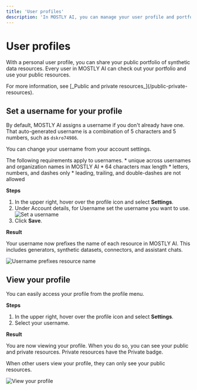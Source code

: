 ```yaml
---
title: 'User profiles'
description: 'In MOSTLY AI, you can manage your user profile and portfolio by setting a username and making synthetic data resources as public for others to view and use.'
---
```



# User profiles

With a personal user profile, you can share your public portfolio of synthetic data resources. Every user in MOSTLY AI can check out your portfolio and use your public resources.

<CustomCallout>
For more information, see [_Public and private resources_](/public-private-resources).
</CustomCallout>

## Set a username for your profile

By default, MOSTLY AI assigns a username if you don't already have one. That auto-generated username is a combination of 5 characters and 5 numbers, such as `dskro74986`.

You can change your username from your account settings.

The following requirements apply to usernames.
    * unique across usernames and organization names in MOSTLY AI
    * 64 characters max length
    * letters, numbers, and dashes only
    * leading, trailing, and double-dashes are not allowed

**Steps**

1. In the upper right, hover over the profile icon and select **Settings**.
2. Under Account details, for Username set the username you want to use.
    <Image 
        src="/docs/docimages/user/01-set-username-01-steps.webp"
        alt="Set a username"
        width={800}
        height={10}
    />
3. Click **Save**.

**Result**

Your username now prefixes the name of each resource in MOSTLY AI. This includes generators, synthetic datasets, connectors, and assistant chats.

<Image
    src="/docs/docimages/user/01-set-username-02-prefix-resource-name.webp"
    alt="Username prefixes resource name"
    width={400}
    height={10}
/>

## View your profile

You can easily access your profile from the profile menu.

**Steps**

1. In the upper right, hover over the profile icon and select **Settings**.
2. Select your username.

**Result**

You are now viewing your profile. When you do so, you can see your public and private resources. Private resources have the <PrivateResourceIcon/> Private badge.

When other users view your profile, they can only see your public resources.

<Image
    src="/docs/docimages/user/02-view-profile-01-personal-profile.webp"
    alt="View your profile"
    width={800}
    height={10}
/>